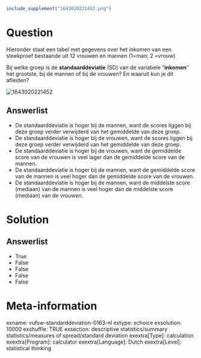 ```r
include_supplement("1643020221452.png")
```

Question
========
Hieronder staat een tabel met gegevens over het inkomen van een
steekproef bestaande uit 12 vrouwen en mannen (1=man; 2 =vrouw)  
  
Bij welke groep is de **standaarddeviatie** (SD) van de variabele
"**inkomen**" het grootste, bij de mannen of bij de vrouwen? En waaruit
kun je dit afleiden?  
  
<img src="1643020221452.png" class="fr-fic fr-dii tvcss_2"
alt="1643020221452" />

Answerlist
----------
* De standaarddeviatie is hoger bij de mannen, want de scores liggen bij
  deze groep verder verwijderd van het gemiddelde van deze groep.
* De standaarddeviatie is hoger bij de vrouwen, want de scores liggen bij
  deze groep verder verwijderd van het gemiddelde van deze groep.
* De standaarddeviatie is hoger bij de vrouwen, want de gemiddelde score
  van de vrouwen is veel lager dan de gemiddelde score van de mannen.
* De standaarddeviatie is hoger bij de mannen, want de gemiddelde score
  van de mannen is veel hoger dan de gemiddelde score van de vrouwen.
* De standaarddeviatie is hoger bij de mannen, want de middelste score
  (mediaan) van de mannen is veel hoger dan de middelste score (mediaan)
  van de vrouwen.

Solution
========










Answerlist
----------
* True
* False
* False
* False
* False

Meta-information
================
exname: vufsw-standarddeviation-0163-nl
extype: schoice
exsolution: 10000
exshuffle: TRUE
exsection: descriptive statistics/summary statistics/measures of spread/standard deviation
exextra[Type]: calculation
exextra[Program]: calculator
exextra[Language]: Dutch
exextra[Level]: statistical thinking

